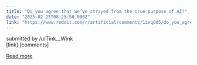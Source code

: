 ```yaml
---
title: "Do you agree that we’ve strayed from the true purpose of AI?"
date: "2025-02-25T08:25:56.000Z"
link: "https://www.reddit.com/r/artificial/comments/1ixq8d5/do_you_agree_that_weve_strayed_from_the_true/"
---
```


submitted by    /u/Tink__Wink  
 [link]   [comments]

[Read more](https://www.reddit.com/r/artificial/comments/1ixq8d5/do_you_agree_that_weve_strayed_from_the_true/)

